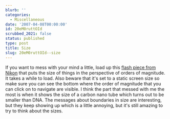 ```yaml
---
blurb: ''
categories:
  - Miscellaneous
date: '2007-04-08T00:00:00'
id: 20eM0ruttOId
scrubbed_2021: false
status: published
type: post
title: Size
slug: 20eM0ruttOId--size
---
```


If you want to mess with your mind a little, load up this
[flash piece from Nikon](http://www.nikon.co.jp/main/eng/feelnikon/discovery/universcale/index_f.htm)
that puts the size of things in the perspective of orders of
magnitude. It takes a while to load. Also beware that it's set to a
static screen size so make sure you can see the bottom where the
order of magnitude that you can click on to navigate are visible. I
think the part that messed with me the most is when it shows the
size of a carbon nano tube which turns out to be smaller than DNA.
The messages about boundaries in size are interesting, but they
keep showing up which is a little annoying, but it's still amazing
to try to think about the sizes.
